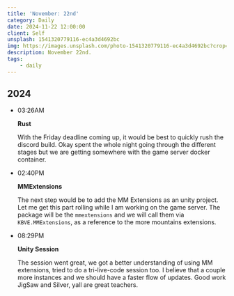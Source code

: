```yaml
---
title: 'November: 22nd'
category: Daily
date: 2024-11-22 12:00:00
client: Self
unsplash: 1541320779116-ec4a3d4692bc
img: https://images.unsplash.com/photo-1541320779116-ec4a3d4692bc?crop=entropy&cs=srgb&fm=jpg&ixid=MnwzNjM5Nzd8MHwxfHJhbmRvbXx8fHx8fHx8fDE2ODE3NDg2ODY&ixlib=rb-4.0.3&q=85
description: November 22nd.
tags:
    - daily
---
```



## 2024

-   03:26AM

    **Rust**

    With the Friday deadline coming up, it would be best to quickly rush the discord build.
    Okay spent the whole night going through the different stages but we are getting somewhere with the game server docker container.


-   02:40PM

    **MMExtensions**

    The next step would be to add the MM Extensions as an unity project.
    Let me get this part rolling while I am working on the game server.
    The package will be the `mmextensions` and we will call them via `KBVE.MMExtensions`, as a reference to the more mountains extensions.

-   08:29PM

    **Unity Session**

    The session went great, we got a better understanding of using MM extensions, tried to do a tri-live-code session too.
    I believe that a couple more instances and we should have a faster flow of updates.
    Good work JigSaw and Silver, yall are great teachers.